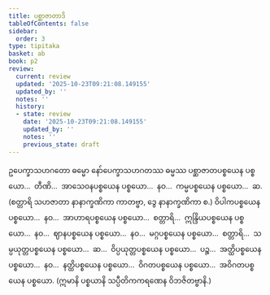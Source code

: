 ```yaml
---
title: ပစ္ဆာဇာတာဒိ
tableOfContents: false
sidebar:
  order: 3
type: tipitaka
basket: ab
book: p2
review:
  current: review
  updated: '2025-10-23T09:21:08.149155'
  updated_by: ''
  notes: ''
  history:
  - state: review
    date: '2025-10-23T09:21:08.149155'
    updated_by: ''
    notes: ''
    previous_state: draft
---
```



<ReviewStatus review={frontmatter.review} showDetails={true} />

<HypothesisAnnotation frontmatter={frontmatter} />

<DynamicBreadcrumb />

<Division number="192" book="p2" e="ch" v="38" p="441">

<Paragraph number="4507" book="p2">
ဥပေက္ခာသဟဂတော ဓမ္မော နော်ပေက္ခာသဟဂတဿ ဓမ္မဿ ပစ္ဆာဇာတပစ္စယေန ပစ္စယော…  တီဏိ…  အာသေဝနပစ္စယေန ပစ္စယော…  နဝ…  ကမ္မပစ္စယေန ပစ္စယော…  ဆ. (စတ္တာရိ သဟဇာတာ နာနာက္ခဏိကာ ကာတဗ္ဗာ, ဒွေ နာနာက္ခဏိကာ စ.) ဝိပါကပစ္စယေန ပစ္စယော…  နဝ…  အာဟာရပစ္စယေန ပစ္စယော…  စတ္တာရိ…  ဣန္ဒြိယပစ္စယေန ပစ္စယော…  နဝ…  ဈာနပစ္စယေန ပစ္စယော…  နဝ…  မဂ္ဂပစ္စယေန ပစ္စယော…  စတ္တာရိ…  သမ္ပယုတ္တပစ္စယေန ပစ္စယော…  ဆ…  ဝိပ္ပယုတ္တပစ္စယေန ပစ္စယော…  ပဉ္စ…  အတ္ထိပစ္စယေန ပစ္စယော…  နဝ…  နတ္ထိပစ္စယေန ပစ္စယော…  ဝိဂတပစ္စယေန ပစ္စယော…  အဝိဂတပစ္စယေန ပစ္စယော. (ဣမာနိ ပစ္စယာနိ သပ္ပီတိကကရဏေန ဝိဘဇိတဗ္ဗာနိ.)
</Paragraph>
</Division>